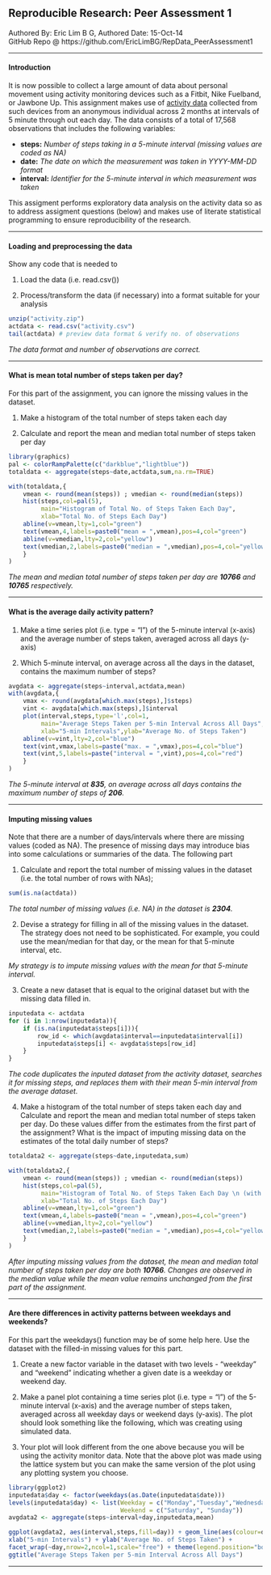
## Reproducible Research: Peer Assessment 1

Authored By: Eric Lim B G, Authored Date: 15-Oct-14  
GitHub Repo @ https://github.com/EricLimBG/RepData_PeerAssessment1

------------------------------------------------------------------------------

#### Introduction

It is now possible to collect a large amount of data about personal movement using activity monitoring devices such as a Fitbit, Nike Fuelband, or Jawbone Up. This assignment makes use of [activity data](http://d396qusza40orc.cloudfront.net/repdata%2Fdata%2Factivity.zip) collected from such devices from an anonymous individual across 2 months at intervals of 5 minute through out each day. The data consists of a total of 17,568 observations that includes the following variables:

- **steps:** *Number of steps taking in a 5-minute interval (missing values are coded as NA)*
- **date:** *The date on which the measurement was taken in YYYY-MM-DD format*
- **interval:** *Identifier for the 5-minute interval in which measurement was taken*

This assigment performs exploratory data analysis on the activity data so as to address assigment questions (below) and makes use of literate statistical programming to ensure reproducibility of the research.

------------------------------------------------------------------------------

#### Loading and preprocessing the data
Show any code that is needed to

1. Load the data (i.e. read.csv())

2. Process/transform the data (if necessary) into a format suitable for your analysis
```r
unzip("activity.zip")
actdata <- read.csv("activity.csv")
tail(actdata) # preview data format & verify no. of observations
```

*The data format and number of observations are correct.*

------------------------------------------------------------------------------

#### What is mean total number of steps taken per day?
For this part of the assignment, you can ignore the missing values in the dataset.

1. Make a histogram of the total number of steps taken each day

2. Calculate and report the mean and median total number of steps taken per day
```r
library(graphics)
pal <- colorRampPalette(c("darkblue","lightblue"))
totaldata <- aggregate(steps~date,actdata,sum,na.rm=TRUE)

with(totaldata,{
    vmean <- round(mean(steps)) ; vmedian <- round(median(steps))
    hist(steps,col=pal(5),
         main="Histogram of Total No. of Steps Taken Each Day",
         xlab="Total No. of Steps Each Day")
    abline(v=vmean,lty=1,col="green")
    text(vmean,4,labels=paste0("mean = ",vmean),pos=4,col="green")                    
    abline(v=vmedian,lty=2,col="yellow")
    text(vmedian,2,labels=paste0("median = ",vmedian),pos=4,col="yellow")    
    }
)
```

*The mean and median total number of steps taken per day are **10766** and **10765** respectively.*

------------------------------------------------------------------------------

#### What is the average daily activity pattern?
1. Make a time series plot (i.e. type = "l") of the 5-minute interval (x-axis) and the average number of steps taken, averaged across all days (y-axis)

2. Which 5-minute interval, on average across all the days in the dataset, contains the maximum number of steps?
```r
avgdata <- aggregate(steps~interval,actdata,mean)
with(avgdata,{
    vmax <- round(avgdata[which.max(steps),]$steps)
    vint <- avgdata[which.max(steps),]$interval
    plot(interval,steps,type='l',col=1,
         main="Average Steps Taken per 5-min Interval Across All Days",
         xlab="5-min Intervals",ylab="Average No. of Steps Taken")
    abline(v=vint,lty=2,col="blue")
    text(vint,vmax,labels=paste("max. = ",vmax),pos=4,col="blue") 
    text(vint,5,labels=paste("interval = ",vint),pos=4,col="red") 
    }
)
```

*The 5-minute interval at **835**, on average across all days contains the maximum number of steps of **206**.*

------------------------------------------------------------------------------

#### Imputing missing values
Note that there are a number of days/intervals where there are missing values (coded as NA). The presence of missing days may introduce bias into some calculations or summaries of the data. The following part

1. Calculate and report the total number of missing values in the dataset (i.e. the total number of rows with NAs);
```r
sum(is.na(actdata))
```

*The total number of missing values (i.e. NA) in the dataset is **2304**.*

2. Devise a strategy for filling in all of the missing values in the dataset. The strategy does not need to be sophisticated. For example, you could use the mean/median for that day, or the mean for that 5-minute interval, etc.  

*My strategy is to impute missing values with the mean for that 5-minute interval.*

3. Create a new dataset that is equal to the original dataset but with the missing data filled in.
```r
inputedata <- actdata
for (i in 1:nrow(inputedata)){
    if (is.na(inputedata$steps[i])){
        row_id <- which(avgdata$interval==inputedata$interval[i])
        inputedata$steps[i] <- avgdata$steps[row_id]
    }
}
```

*The code duplicates the inputed dataset from the activity dataset, searches it for missing steps, and replaces them with their mean 5-min interval from the average dataset.*

4. Make a histogram of the total number of steps taken each day and Calculate and report the mean and median total number of steps taken per day. Do these values differ from the estimates from the first part of the assignment? What is the impact of imputing missing data on the estimates of the total daily number of steps?
```r
totaldata2 <- aggregate(steps~date,inputedata,sum)

with(totaldata2,{
    vmean <- round(mean(steps)) ; vmedian <- round(median(steps))
    hist(steps,col=pal(5),
         main="Histogram of Total No. of Steps Taken Each Day \n (with Imputed Missing Values)",
         xlab="Total No. of Steps Each Day")
    abline(v=vmean,lty=1,col="green")
    text(vmean,4,labels=paste0("mean = ",vmean),pos=4,col="green")                    
    abline(v=vmedian,lty=2,col="yellow")
    text(vmedian,2,labels=paste0("median = ",vmedian),pos=4,col="yellow")    
    }
)
```

*After imputing missing values from the dataset, the mean and median total number of steps taken per day are both **10766**. Changes are observed in the median value while the mean value remains unchanged from the first part of the assignment.*

------------------------------------------------------------------------------

#### Are there differences in activity patterns between weekdays and weekends?
For this part the weekdays() function may be of some help here. Use the dataset with the filled-in missing values for this part.

1. Create a new factor variable in the dataset with two levels - "weekday" and "weekend" indicating whether a given date is a weekday or weekend day.

2. Make a panel plot containing a time series plot (i.e. type = "l") of the 5-minute interval (x-axis) and the average number of steps taken, averaged across all weekday days or weekend days (y-axis). The plot should look something like the following, which was creating using simulated data.

3. Your plot will look different from the one above because you will be using the activity monitor data. Note that the above plot was made using the lattice system but you can make the same version of the plot using any plotting system you choose.
```r
library(ggplot2)
inputedata$day <- factor(weekdays(as.Date(inputedata$date)))
levels(inputedata$day) <- list(Weekday = c("Monday","Tuesday","Wednesday","Thursday","Friday"),
                               Weekend = c("Saturday", "Sunday"))
avgdata2 <- aggregate(steps~interval+day,inputedata,mean)

ggplot(avgdata2, aes(interval,steps,fill=day)) + geom_line(aes(colour=day)) + 
xlab("5-min Intervals") + ylab("Average No. of Steps Taken") + 
facet_wrap(~day,nrow=2,ncol=1,scale="free") + theme(legend.position="bottom") + 
ggtitle("Average Steps Taken per 5-min Interval Across All Days")

```

------------------------------------------------------------------------------
